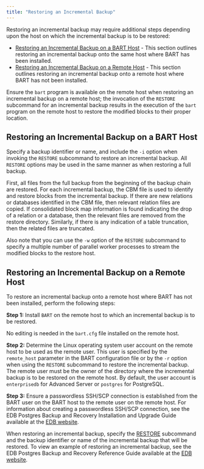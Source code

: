 ```yaml
---
title: "Restoring an Incremental Backup"
---
```


<div id="restoring_an_incremental_backup" class="registered_link"></div>


Restoring an incremental backup may require additional steps depending upon the host on which the incremental backup is to be restored:

-   [Restoring an Incremental Backup on a BART Host](../../03_overview/01_block-level_incremental_backup/#restoring_an_incremental_backup_on_a_bart_host) - This section outlines restoring an incremental backup onto the same host where BART has been installed.
-   [Restoring an Incremental Backup on a Remote Host](../../03_overview/01_block-level_incremental_backup/#restoring_an_incremental_backup_on_a_remote_host) - This section outlines restoring an incremental backup onto a remote host where BART has not been installed.

Ensure the `bart` program is available on the remote host when restoring an incremental backup on a remote host; the invocation of the `RESTORE` subcommand for an incremental backup results in the execution of the `bart` program on the remote host to restore the modified blocks to their proper location.

<div id="restoring_an_incremental_backup_on_a_bart_host" class="registered_link"></div>

## Restoring an Incremental Backup on a BART Host



Specify a backup identifier or name, and include the `-i` option when invoking the `RESTORE` subcommand to restore an incremental backup. All `RESTORE` options may be used in the same manner as when restoring a full backup.

First, all files from the full backup from the beginning of the backup chain are restored. For each incremental backup, the CBM file is used to identify and restore blocks from the incremental backup. If there are new relations or databases identified in the CBM file, then relevant relation files are copied. If consolidated block map information is found indicating the drop of a relation or a database, then the relevant files are removed from the restore directory. Similarly, if there is any indication of a table truncation, then the related files are truncated.

Also note that you can use the `-w` option of the `RESTORE` subcommand to specify a multiple number of parallel worker processes to stream the modified blocks to the restore host.

<div id="restoring_an_incremental_backup_on_a_remote_host" class="registered_link"></div>

## Restoring an Incremental Backup on a Remote Host



To restore an incremental backup onto a remote host where BART has not been installed, perform the following steps:

**Step 1:** Install `BART` on the remote host to which an incremental backup is to be restored.

No editing is needed in the `bart.cfg` file installed on the remote host.

**Step 2:** Determine the Linux operating system user account on the remote host to be used as the remote user. This user is specified by the `remote_host` parameter in the BART configuration file or by the `-r` option when using the `RESTORE` subcommand to restore the incremental backup. The remote user must be the owner of the directory where the incremental backup is to be restored on the remote host. By default, the user account is `enterprisedb` for Advanced Server or `postgres` for PostgreSQL.

**Step 3:** Ensure a passwordless SSH/SCP connection is established from the BART user on the BART host to the remote user on the remote host. For information about creating a passwordless SSH/SCP connection, see the EDB Postgres Backup and Recovery Installation and Upgrade Guide available at the [EDB website](https://www.enterprisedb.com/edb-docs/).

When restoring an incremental backup, specify the [RESTORE](../../04_using_bart/03_basic_bart_subcommand_usage/#restore) subcommand and the backup identifier or name of the incremental backup that will be restored. To view an example of restoring an incremental backup, see the EDB Postgres Backup and Recovery Reference Guide available at the [EDB website](https://www.enterprisedb.com/edb-docs/).

